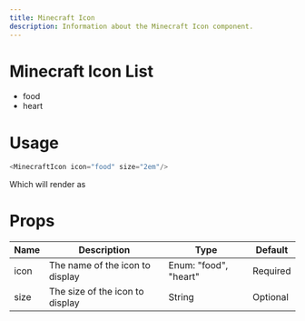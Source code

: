 ```yaml
---
title: Minecraft Icon
description: Information about the Minecraft Icon component.
---
```



<InfoBox title="Minecraft Icon">
    <InfoBoxRow label="Type" value="Component" />
    <InfoBoxRow label="Description" value="Component for displaying a minecraft icon." />
</InfoBox>


# Minecraft Icon List

- food <MinecraftIcon icon="food" />
- heart <MinecraftIcon icon="heart" />

# Usage
```js
<MinecraftIcon icon="food" size="2em"/>
```
Which will render as <MinecraftIcon icon="food" size="2em"/>

# Props
| Name  | Description                                   | Type                                              | Default   |
|-------|-----------------------------------------------|---------------------------------------------------|-----------|
| icon  | The name of the icon to display               | Enum: "food", "heart"                             | Required  |
| size  | The size of the icon to display               | String                                            | Optional  |
